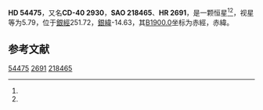 {{Starbox begin
| name = HD 54475
}}
{{Starbox observe
| epoch = [[J2000.0|J2000.0]]
| constell = {{星座名待查}}<ref name=SIMBAD>{{cite web
 | url=http://simbad.u-strasbg.fr/simbad/sim-id?Ident=HR+2691
 | title=Pulsating variable Star
 | publisher=Centre de Données astronomiques de Strasbourg
 | work=SIMBAD
 | accessdate=2012-07-13
 | archive-date=2020-11-15
 | archive-url=https://web.archive.org/web/20201115153112/http://simbad.u-strasbg.fr/simbad/sim-id?Ident=HR+2691
 }}</ref><ref name=DATA>{{cite web
 | url=http://vizier.u-strasbg.fr/viz-bin/VizieR-5?-out.add=.&-source=5050&-corr=PK=HR&-out.max=9999&HR=2691
 | title=VizieR Detailed Page
 | accessdate=2012-07-13
 | archive-date=2020-11-15
 | archive-url=https://web.archive.org/web/20201115153055/http://vizier.u-strasbg.fr/viz-bin/VizieR-5?-out.add=.&-source=5050&-corr=PK%3DHR&-out.max=9999&HR=2691
 | dead-url=no
 }}</ref>
| 星官 = 
| ra = {{RA|7|7|7.1}}<ref name=SIMBAD /><ref name=DATA />
| dec = {{DEC|-40|53|36}}<ref name=SIMBAD /><ref name=DATA />
| appmag_v = 5.79<ref name=SIMBAD /><ref name=DATA />
}}
{{Starbox character
| class = B3V<ref name=SIMBAD /><ref name=DATA />
| b-v = -0.17<ref name=SIMBAD /><ref name=DATA />
| u-b = -0.67<ref name=SIMBAD /><ref name=DATA />
| r-i = <ref name=SIMBAD /><ref name=DATA />
| variable = 
}}
{{Starbox astrometry
| radial_v = -0.67
| prop_mo_ra = 6
| parallax = 
| p_error = 
}}
{{Starbox catalog
| names =CD-40 2930，[[SAO星表|SAO]] 218465，[[HD星表|HD]] 54475，[[HR星表|HR]] 2691}}
{{Starbox reference |Simbad=HR+2691}}
{{Starbox end}}

'''HD 54475'''，又名'''CD-40 2930'''，'''SAO 218465'''、'''HR 2691'''，是一颗恒星<ref name=SIMBAD /><ref name=DATA />，视星等为5.79，位于[[銀道座標系|銀經]]251.72，[[銀道座標系|銀緯]]-14.63，其[[B1900.0|B1900.0]]坐标为赤經{{RA|7|3|50.5}}，赤緯{{DEC|-40|-14.63|11}}。

== 参考文献 ==
{{reflist}}

{{star-stub}}

[[Category:HD和HDE天體|54475]]
[[Category:HR天體|2691]]
[[Category:SAO天體|218465]]